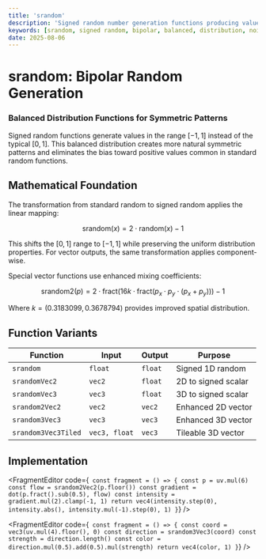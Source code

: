 ```yaml
---
title: 'srandom'
description: 'Signed random number generation functions producing values in the range [-1, 1] for balanced distributions'
keywords: [srandom, signed random, bipolar, balanced, distribution, noise]
date: 2025-08-06
---
```



# srandom: Bipolar Random Generation

### Balanced Distribution Functions for Symmetric Patterns

Signed random functions generate values in the range $[-1, 1]$ instead of the typical $[0, 1]$. This balanced distribution creates more natural symmetric patterns and eliminates the bias toward positive values common in standard random functions.

## Mathematical Foundation

The transformation from standard random to signed random applies the linear mapping:

$$
\text{srandom}(x) = 2 \cdot \text{random}(x) - 1
$$

This shifts the $[0, 1]$ range to $[-1, 1]$ while preserving the uniform distribution properties. For vector outputs, the same transformation applies component-wise.

Special vector functions use enhanced mixing coefficients:

$$
\text{srandom2}(p) = 2 \cdot \text{fract}(16k \cdot \text{fract}(p_x \cdot p_y \cdot (p_x + p_y))) - 1
$$

Where $k = (0.3183099, 0.3678794)$ provides improved spatial distribution.

## Function Variants

| Function            | Input         | Output  | Purpose             |
| ------------------- | ------------- | ------- | ------------------- |
| `srandom`           | `float`       | `float` | Signed 1D random    |
| `srandomVec2`       | `vec2`        | `float` | 2D to signed scalar |
| `srandomVec3`       | `vec3`        | `float` | 3D to signed scalar |
| `srandom2Vec2`      | `vec2`        | `vec2`  | Enhanced 2D vector  |
| `srandom3Vec3`      | `vec3`        | `vec3`  | Enhanced 3D vector  |
| `srandom3Vec3Tiled` | `vec3, float` | `vec3`  | Tileable 3D vector  |

## Implementation

<FragmentEditor
        code={`
const fragment = () => {
        const p = uv.mul(6)
        const flow = srandom2Vec2(p.floor())
        const gradient = dot(p.fract().sub(0.5), flow)
        const intensity = gradient.mul(2).clamp(-1, 1)
        return vec4(intensity.step(0), intensity.abs(), intensity.mul(-1).step(0), 1)
}`}
/>

<FragmentEditor
        code={`
const fragment = () => {
        const coord = vec3(uv.mul(4).floor(), 0)
        const direction = srandom3Vec3(coord)
        const strength = direction.length()
        const color = direction.mul(0.5).add(0.5).mul(strength)
        return vec4(color, 1)
}`}
/>
